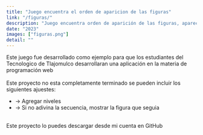 ```yaml
---
title: "Juego encuentra el orden de aparicion de las figuras"
link: "/figuras/"
description: "Juego encuentra orden de aparición de las figuras, aparecen 6 figuras en la pantalla y debes recordar la secuencia de aparición."
date: "2023"
images: ["figuras.png"]
detail: ""
---
```

<div  class='dark:text-black ident-7'>
Este juego fue desarrollado como ejemplo para que los estudiantes del Tecnologico de Tlajomulco desarrollaran una aplicación en la materia de programación web
</div>
<br/>
<div class="dark:text-black ident-7">
Este proyecto no esta completamente terminado se pueden incluir los siguientes ajuestes:
<ul>
<li>-> Agregar niveles </li>
<li>-> Si no adivina la secuencia, mostrar la figura que seguia</li>
</ul>
<br/>
Este proyecto lo puedes descargar desde mi cuenta en GitHub
</div>